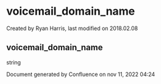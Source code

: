 
# voicemail_domain_name 

 Created by  Ryan Harris, last modified on 2018.02.08

## voicemail_domain_name

string

Document generated by Confluence on nov 11, 2022 04:24
